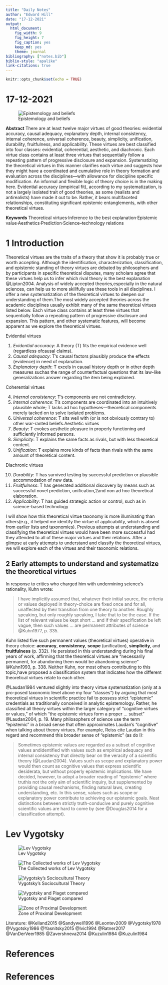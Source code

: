 ```yaml
---
title: "Daily Notes"
author: "Edward Hill"
date: "17-12-2021"
output: 
  html_document: 
    fig_width: 9
    fig_height: 7
    fig_caption: yes
    keep_md: yes
    theme: journal
bibliography: ["notes.bib"]
biblio-style: "apalike"
link-citations: true
---
```


```r
knitr::opts_chunk$set(echo = TRUE)
```

# 17-12-2021

![Epistemology and beliefs](https://st3.depositphotos.com/1025323/13032/i/600/depositphotos_130326802-stock-photo-acceleration-of-understanding.jpg)

**Abstract**  There are at least twelve major virtues of good theories: evidential accuracy, causal adequacy, explanatory depth, internal consistency, internal coherence, universal coherence, beauty, simplicity, unification, durability, fruitfulness, and applicability. These virtues are best classified into four classes: evidential, coherential, aesthetic, and diachronic. Each virtue class contains at least three virtues that sequentially follow a repeating pattern of progressive disclosure and expansion. Systematizing the theoretical virtues in this manner clarifies each virtue and suggests how they might have a coordinated and cumulative role in theory formation and evaluation across the disciplines—with allowance for discipline specific modification. An informal and flexible logic of theory choice is in the making here. Evidential accuracy (empirical fit), according to my systematization, is not a largely isolated trait of good theories, as some (realists and antirealists) have made it out to be. Rather, it bears multifaceted relationships, constituting significant epistemic entanglements, with other theoretical virtues.

**Keywords**  Theoretical virtues·Inference to the best explanation·Epistemic 
value·Aesthetics·Prediction·Science–technology relations

# 1 Introduction

Theoretical virtues are the traits of a theory that show it is probably true or worth accepting. Although the identification, characterization, classification, and epistemic standing of theory virtues are debated by philosophers and by participants in specific theoretical disputes, many scholars agree that these virtues help us to infer which rival theory is the best explanation @Lipton2004. Analysis of widely accepted theories,especially in the natural sciences, can help us to more skillfully use these tools in all disciplines. I offer a new systematization of the theoretical virtues to deepen our understanding of them.The most widely accepted theories across the academic disciplines usually exhibit many of the same theoretical virtues listed below. Each virtue class contains at least three virtues that sequentially follow a repeating pattern of progressive disclosure and expansion. This pattern, and other systematic features, will become apparent as we explore the theoretical virtues.

Evidential virtues

1. *Evidential accuracy*: A theory (T) fits the empirical evidence well (regardless ofcausal claims).
2. *Causal adequacy*: T’s causal factors plausibly produce the effects (evidence) in need of explanation.
3. *Explanatory depth*: T excels in causal history depth or in other depth measures suchas the range of counterfactual questions that its law-like generalizations answer regarding the item being explained.

Coherential virtues

4. *Internal consistency*: T’s components are not contradictory.
5. *Internal coherence*: T’s components are coordinated into an intuitively plausible whole; T lacks ad hoc hypotheses—theoretical components merely tacked on to solve isolated problems.
6. *Universal coherence*: T sits well with (or is not obviously contrary to) other war-ranted beliefs.Aesthetic virtues
7. *Beauty*: T evokes aesthetic pleasure in properly functioning and sufficiently informed persons.
8. *Simplicity*: T explains the same facts as rivals, but with less theoretical content.
9. *Unification*: T explains more kinds of facts than rivals with the same amount of theoretical content. 

Diachronic virtues

10. *Durability*: T has survived testing by successful prediction or plausible accommodation of new data.
11. *Fruitfulness*: T has generated additional discovery by means such as successful novel prediction, unification,2and non ad hoc theoretical elaboration.
12. *Applicability*: T has guided strategic action or control, such as in science-based technology

I will show how this theoretical virtue taxonomy is more illuminating than others(e.g., it helped me identify the virtue of applicability, which is absent from earlier lists and taxonomies). Previous attempts at understanding and classifying the theoretical virtues would have been more successful had they attended to all of these major virtues and their relations. After a glimpse at early attempts to understand and classify the theoretical virtues, we will explore each of the virtues and their taxonomic relations.

## 2 **Early attempts to understand and systematize the theoretical virtues**

In response to critics who charged him with undermining science’s rationality, Kuhn wrote:

>I have implicitly assumed that, whatever their initial source, the criteria or values deployed in theory-choice are fixed once and for all, unaffected by their transition from one theory to another. Roughly speaking, but only roughly speaking, I take that to be the case. If the list of relevant values be kept short ... and if their specification be left vague, then such values ... are permanent attributes of science @Kuhn1977, p. 335.

Kuhn listed five such permanent values (theoretical virtues) operative in theory choice: **accuracy**, **consistency**, **scope** (unification), **simplicity**, and **fruitfulness** (p. 332). He persisted in this understanding during his final years of work, affirming that the theoretical virtues are “necessarily permanent, for abandoning them would be abandoning science” @Kuhn1993, p. 338. Neither Kuhn, nor most others contributing to this topic,have proposed a classification system that indicates how the different theoretical virtues relate to each other.

@Laudan1984 ventured slightly into theory virtue systematization (only at a pro-posed taxonomic level above my four “classes”) by arguing that most theoretical virtues in scientific practice fail to possess strict “epistemic” credentials as traditionally conceived in analytic epistemology. Rather, he classified all theory virtues within the larger category of “cognitive virtues or values,” of which “the epistemic virtues form a proper ... subset” @Laudan2004, p. 19. Many philosophers of science use the term “epistemic” in a broad sense that often approximates Laudan’s “cognitive” when talking about theory virtues. For example, Reiss cite Laudan in this regard and recommend this broader sense of “epistemic” (as do I):

>Sometimes epistemic values are regarded as a subset of cognitive values andidentified with values such as empirical adequacy and internal consistency that directly bear on the veracity of a scientific theory (@Laudan2004). Values such as scope and explanatory power would then count as cognitive values that express scientific desiderata, but without properly epistemic implications. We have decided, however, to adopt a broader reading of “epistemic” where truthis not the only aim of scientific inquiry, but supplemented by providing causal mechanisms, finding natural laws, creating understanding, etc. In this sense, values such as scope or explanatory power contribute to achieving our epistemic goals. Neat distinctions between strictly truth-conducive and purely cognitive scientific values are hard to come by (see @Douglas2014 for a classification attempt). 

# Lev Vygotsky 

![Lev Vygotsky](https://upload.wikimedia.org/wikipedia/en/thumb/7/7e/Lev_Vygotsky.jpg/220px-Lev_Vygotsky.jpg)

![The Collected works of Lev Vygotsky](https://media.s-bol.com/qwLLOYlvA33/550x784.jpg)

![Vygotsky's Sociocultural Theory](https://www.simplypsychology.org/Vygotsky-vs-Piaget.jpg?ezimgfmt=rs:382x222/rscb30/ng:webp/ngcb30)

![Vygotsky and Piaget compared](http://slideplayer.com/2549170/9/images/8/Vygotsky+and+Piaget+compared.jpg)

![Zone of Proximal Development](https://www.simplypsychology.org/ZPD.gif)

Literature: @Kelland2015 @Sandywell1996 @Leontev2009 @Vygotsky1978 @Vygotsky1986 @Yasnitsky2015 @Ivic1994 @Ratner2017 @VanDerVeer1985 @Zavershneva2014 @Kuzulin1984
@Kuzulin1984

# References
























# References









